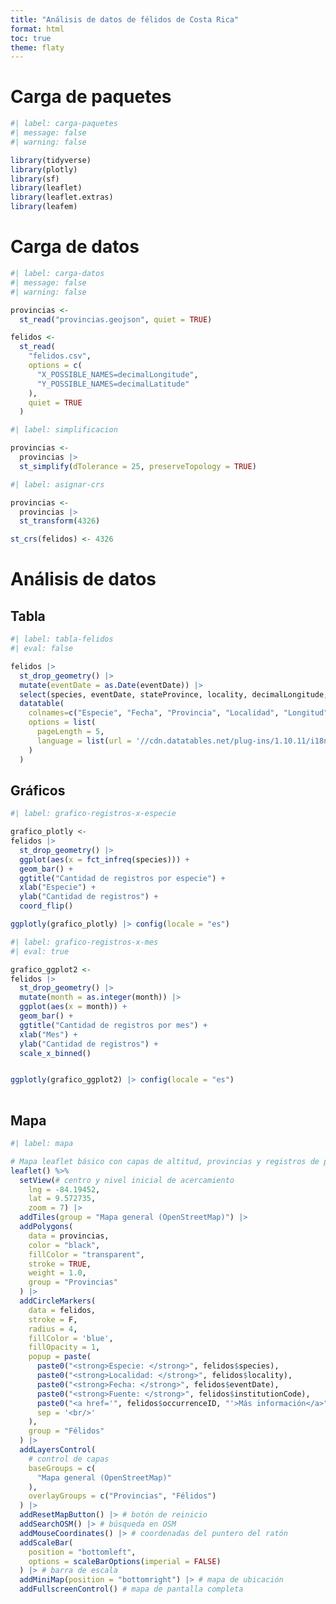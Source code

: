 ---
title: "Análisis de datos de félidos de Costa Rica"
format: html
toc: true
theme: flaty
---

# Carga de paquetes

```{r}
#| label: carga-paquetes
#| message: false
#| warning: false

library(tidyverse)
library(plotly)
library(sf)
library(leaflet)
library(leaflet.extras)
library(leafem)
```

# Carga de datos

```{r}
#| label: carga-datos
#| message: false
#| warning: false

provincias <-
  st_read("provincias.geojson", quiet = TRUE)

felidos <-
  st_read(
    "felidos.csv",
    options = c(
      "X_POSSIBLE_NAMES=decimalLongitude",
      "Y_POSSIBLE_NAMES=decimalLatitude"
    ),
    quiet = TRUE
  )
```

```{r}
#| label: simplificacion

provincias <- 
  provincias |>
  st_simplify(dTolerance = 25, preserveTopology = TRUE)

```


```{r}
#| label: asignar-crs

provincias <-
  provincias |>
  st_transform(4326)

st_crs(felidos) <- 4326
```

# Análisis de datos

## Tabla

```{r}
#| label: tabla-felidos
#| eval: false

felidos |>
  st_drop_geometry() |>
  mutate(eventDate = as.Date(eventDate)) |>
  select(species, eventDate, stateProvince, locality, decimalLongitude, decimalLatitude) |>
  datatable(
    colnames=c("Especie", "Fecha", "Provincia", "Localidad", "Longitud", "Latitud"),
    options = list(
      pageLength = 5,
      language = list(url = '//cdn.datatables.net/plug-ins/1.10.11/i18n/Spanish.json')
    )
  )
```

## Gráficos

```{r}
#| label: grafico-registros-x-especie

grafico_plotly <-
felidos |>
  st_drop_geometry() |>
  ggplot(aes(x = fct_infreq(species))) +
  geom_bar() +
  ggtitle("Cantidad de registros por especie") +
  xlab("Especie") +
  ylab("Cantidad de registros") +
  coord_flip()

ggplotly(grafico_plotly) |> config(locale = "es")
```


```{r}
#| label: grafico-registros-x-mes
#| eval: true

grafico_ggplot2 <-
felidos |>
  st_drop_geometry() |>
  mutate(month = as.integer(month)) |>
  ggplot(aes(x = month)) +
  geom_bar() +
  ggtitle("Cantidad de registros por mes") +
  xlab("Mes") +
  ylab("Cantidad de registros") +
  scale_x_binned() 


ggplotly(grafico_ggplot2) |> config(locale = "es")
  
```


## Mapa

```{r}
#| label: mapa

# Mapa leaflet básico con capas de altitud, provincias y registros de presencia de félidos
leaflet() %>%
  setView(# centro y nivel inicial de acercamiento
    lng = -84.19452,
    lat = 9.572735,
    zoom = 7) |>  
  addTiles(group = "Mapa general (OpenStreetMap)") |>
  addPolygons(
    data = provincias,
    color = "black",
    fillColor = "transparent",
    stroke = TRUE,
    weight = 1.0,
    group = "Provincias"
  ) |>
  addCircleMarkers(
    data = felidos,
    stroke = F,
    radius = 4,
    fillColor = 'blue',
    fillOpacity = 1,
    popup = paste(
      paste0("<strong>Especie: </strong>", felidos$species),
      paste0("<strong>Localidad: </strong>", felidos$locality),
      paste0("<strong>Fecha: </strong>", felidos$eventDate),
      paste0("<strong>Fuente: </strong>", felidos$institutionCode),
      paste0("<a href='", felidos$occurrenceID, "'>Más información</a>"),
      sep = '<br/>'
    ),
    group = "Félidos"    
  ) |>
  addLayersControl(
    # control de capas
    baseGroups = c(
      "Mapa general (OpenStreetMap)"
    ),
    overlayGroups = c("Provincias", "Félidos")
  ) |>
  addResetMapButton() |> # botón de reinicio
  addSearchOSM() |> # búsqueda en OSM
  addMouseCoordinates() |> # coordenadas del puntero del ratón
  addScaleBar(
    position = "bottomleft", 
    options = scaleBarOptions(imperial = FALSE)
  ) |> # barra de escala
  addMiniMap(position = "bottomright") |> # mapa de ubicación
  addFullscreenControl() # mapa de pantalla completa  
```

